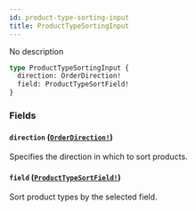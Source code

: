 ```yaml
---
id: product-type-sorting-input
title: ProductTypeSortingInput
---
```


No description

```graphql
type ProductTypeSortingInput {
  direction: OrderDirection!
  field: ProductTypeSortField!
}
```

### Fields

#### `direction` ([`OrderDirection!`](/developer/api-reference/enums/order-direction.mdx))

Specifies the direction in which to sort products.

#### `field` ([`ProductTypeSortField!`](/developer/api-reference/enums/product-type-sort-field.mdx))

Sort product types by the selected field.
